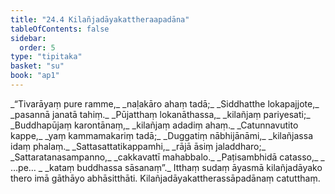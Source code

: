 ```yaml
---
title: "24.4 Kilañjadāyakattheraapadāna"
tableOfContents: false
sidebar:
  order: 5
type: "tipitaka"
basket: "su"
book: "ap1"
---
```



<DynamicBreadcrumb />

<Division number="14" book="ap1">

<Paragraph number="2992" type="verses" book="ap1">
_“Tivarāyaṃ pure ramme,_  
_naḷakāro ahaṃ tadā;_  
_Siddhatthe lokapajjote,_  
_pasannā janatā tahiṃ._  

</Paragraph>

</Division>
<Division number="15" book="ap1">

<Paragraph number="2993" type="verses" book="ap1">
_Pūjatthaṃ lokanāthassa,_  
_kilañjaṃ pariyesati;_  
_Buddhapūjaṃ karontānaṃ,_  
_kilañjaṃ adadiṃ ahaṃ._  

</Paragraph>

</Division>
<Division number="16" book="ap1">

<Paragraph number="2994" type="verses" book="ap1">
_Catunnavutito kappe,_  
_yaṃ kammamakariṃ tadā;_  
_Duggatiṃ nābhijānāmi,_  
_kilañjassa idaṃ phalaṃ._  

</Paragraph>

</Division>
<Division number="17" book="ap1">

<Paragraph number="2995" type="verses" book="ap1">
_Sattasattatikappamhi,_  
_rājā āsiṃ jaladdharo;_  
_Sattaratanasampanno,_  
_cakkavattī mahabbalo._  

</Paragraph>

</Division>
<Division number="18" book="ap1">

<Paragraph number="2996" type="verses" book="ap1">
_Paṭisambhidā catasso,_  
_ …pe… _  
_kataṃ buddhassa sāsanaṃ”._  

</Paragraph>

<Paragraph number="2997" book="ap1">
Itthaṃ sudaṃ āyasmā kilañjadāyako thero imā gāthāyo abhāsitthāti.

</Paragraph>
</Division>

<Paragraph number="2998" type="center" book="ap1">
Kilañjadāyakattherassāpadānaṃ catutthaṃ.
</Paragraph>